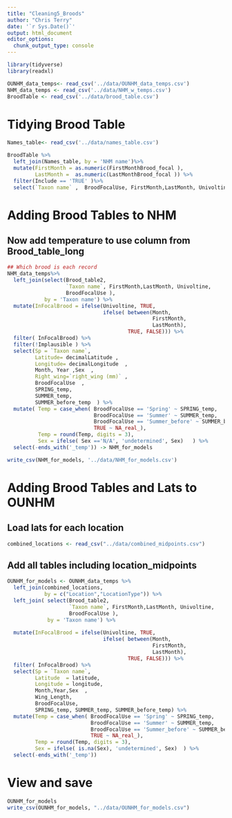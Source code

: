 ```yaml
---
title: "Cleaning5_Broods"
author: "Chris Terry"
date: '`r Sys.Date()`'
output: html_document
editor_options: 
  chunk_output_type: console
---
```


```R
library(tidyverse)
library(readxl)

OUNHM_data_temps<- read_csv('../data/OUNHM_data_temps.csv')
NHM_data_temps <- read_csv('../data/NHM_w_temps.csv')
BroodTable <- read_csv('../data/brood_table.csv')
```

# Tidying Brood Table

```r
Names_table<- read_csv('../data/names_table.csv')

BroodTable %>%
  left_join(Names_table, by = 'NHM name')%>% 
  mutate(FirstMonth = as.numeric(FirstMonthBrood_focal ),
         LastMonth =  as.numeric(LastMonthBrood_focal )) %>%
  filter(Include == 'TRUE' )%>%
  select(`Taxon name` ,  BroodFocalUse, FirstMonth,LastMonth, Univoltine )-> Brood_table2

```

# Adding Brood Tables to NHM
## Now add temperature to use column from   Brood_table_long
```r
## Which brood is each record
NHM_data_temps%>%
  left_join(select(Brood_table2,
                   `Taxon name`, FirstMonth,LastMonth, Univoltine,
                   BroodFocalUse ), 
            by = 'Taxon name') %>%
  mutate(InFocalBrood = ifelse(Univoltine, TRUE, 
                               ifelse( between(Month,
                                               FirstMonth,
                                               LastMonth),
                                       TRUE, FALSE))) %>%
  filter( InFocalBrood) %>% 
  filter(!Implausible ) %>%
  select(Sp = `Taxon name`,
         Latitude= decimalLatitude ,
         Longitude= decimalLongitude  ,
         Month, Year ,Sex  , 
         Right_wing=`right_wing (mm)` ,
         BroodFocalUse  ,
         SPRING_temp,
         SUMMER_temp,
         SUMMER_before_temp  ) %>%
  mutate( Temp = case_when( BroodFocalUse == 'Spring' ~ SPRING_temp,
                            BroodFocalUse == 'Summer' ~ SUMMER_temp,
                            BroodFocalUse == 'Summer_before' ~ SUMMER_before_temp,
                            TRUE ~ NA_real_),
          Temp = round(Temp, digits = 3),
          Sex = ifelse( Sex =='N/A', 'undetermined', Sex)   ) %>%
  select(-ends_with('_temp')) -> NHM_for_models

write_csv(NHM_for_models, '../data/NHM_for_models.csv')

```


# Adding Brood Tables and Lats to OUNHM

## Load lats for each location
```r
combined_locations <- read_csv("../data/combined_midpoints.csv")
```

## Add all tables including location_midpoints
```r
OUNHM_for_models <- OUNHM_data_temps %>%
  left_join(combined_locations,
            by = c("Location","LocationType")) %>%
  left_join( select(Brood_table2,
                    `Taxon name`, FirstMonth,LastMonth, Univoltine,
                    BroodFocalUse ),
             by = 'Taxon name') %>%
  
  mutate(InFocalBrood = ifelse(Univoltine, TRUE, 
                               ifelse( between(Month,
                                               FirstMonth,
                                               LastMonth),
                                       TRUE, FALSE))) %>%
  filter( InFocalBrood) %>% 
  select(Sp = `Taxon name`,
         Latitude  = latitude,
         Longitude = longitude,
         Month,Year,Sex  , 
         Wing_Length,
         BroodFocalUse,
         SPRING_temp, SUMMER_temp, SUMMER_before_temp) %>%
  mutate(Temp = case_when( BroodFocalUse == 'Spring' ~ SPRING_temp,
                           BroodFocalUse == 'Summer' ~ SUMMER_temp,
                           BroodFocalUse == 'Summer_before' ~ SUMMER_before_temp,
                           TRUE ~ NA_real_),
         Temp = round(Temp, digits = 3),
         Sex = ifelse( is.na(Sex), 'undetermined', Sex)  ) %>%
  select(-ends_with('_temp')) 
```

# View and save
```r
OUNHM_for_models
write_csv(OUNHM_for_models, "../data/OUNHM_for_models.csv")
```

